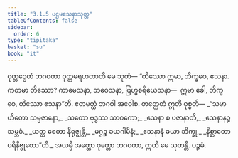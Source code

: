 ```yaml
---
title: "3.1.5 ပဌမဧသနာသုတ္တ"
tableOfContents: false
sidebar:
  order: 6
type: "tipitaka"
basket: "su"
book: "it"
---
```



<DynamicBreadcrumb />

<Division number="54" book="it">

<Paragraph number="350" book="it">
ဝုတ္တဉှေတံ ဘဂဝတာ ဝုတ္တမရဟတာတိ မေ သုတံ—
</Paragraph>

<Paragraph number="351" book="it">
“တိဿော ဣမာ, ဘိက္ခဝေ, ဧသနာ. ကတမာ တိဿော? ကာမေသနာ, ဘဝေသနာ, ဗြဟ္မစရိယေသနာ—  ဣမာ ခေါ, ဘိက္ခဝေ, တိဿော ဧသနာ”တိ. ဧတမတ္ထံ ဘဂဝါ အဝေါစ. တတ္ထေတံ ဣတိ ဝုစ္စတိ—
</Paragraph>

<Paragraph number="352" type="verses" book="it">
_“သမာဟိတော သမ္ပဇာနော,_  
_သတော ဗုဒ္ဓဿ သာဝကော;_  
_ဧသနာ စ ပဇာနာတိ,_  
_ဧသနာနဉ္စ သမ္ဘဝံ._  

</Paragraph>

<Paragraph number="353" type="verses" book="it">
_ယတ္ထ စေတာ နိရုဇ္ဈန္တိ,_  
_မဂ္ဂဉ္စ ခယဂါမိနံ;_  
_ဧသနာနံ ခယာ ဘိက္ခု,_  
_နိစ္ဆာတော ပရိနိဗ္ဗုတော”တိ._  

</Paragraph>

<Paragraph number="354" book="it">
အယမ္ပိ အတ္ထော ဝုတ္တော ဘဂဝတာ, ဣတိ မေ သုတန္တိ.

</Paragraph>
</Division>

<Paragraph number="355" type="center" book="it">
ပဉ္စမံ.
</Paragraph>